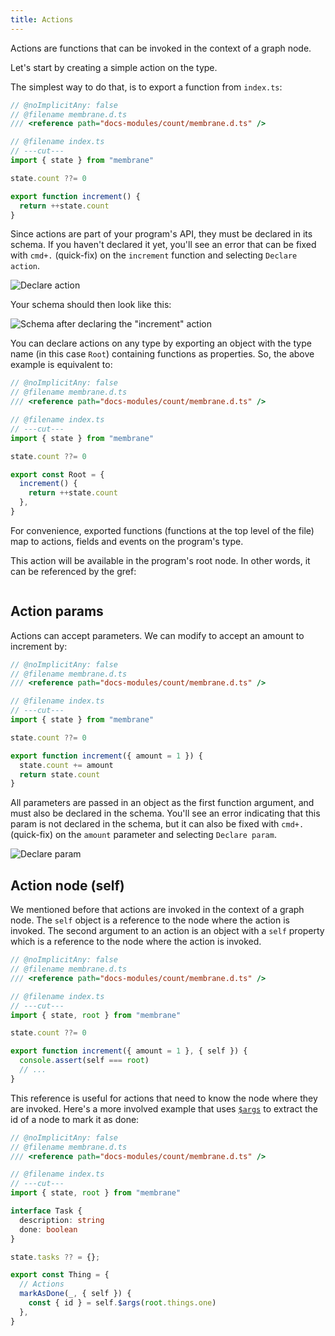```yaml
---
title: Actions
---
```



Actions are functions that can be invoked in the context of a graph node.

Let's start by creating a simple action on the <Type type="Root" /> type.

The simplest way to do that, is to export a function from `index.ts`:

```ts twoslash "export function increment()"
// @noImplicitAny: false
// @filename membrane.d.ts
/// <reference path="docs-modules/count/membrane.d.ts" />

// @filename index.ts
// ---cut---
import { state } from "membrane"

state.count ??= 0

export function increment() {
  return ++state.count
}
```

Since actions are part of your program's API, they must be declared in its schema. If you haven't declared
it yet, you'll see an error that can be fixed with `cmd+.` (quick-fix) on the `increment` function and selecting `Declare action`.

![Declare action](@assets/declare-action.png)

Your schema should then look like this:

![Schema after declaring the "increment" action](@assets/declare-action-schema.png)

You can declare actions on any type by exporting an object with the type name (in this case `Root`) containing functions as properties. So, the above example is equivalent to:

```ts twoslash "export const Root" "increment()"
// @noImplicitAny: false
// @filename membrane.d.ts
/// <reference path="docs-modules/count/membrane.d.ts" />

// @filename index.ts
// ---cut---
import { state } from "membrane"

state.count ??= 0

export const Root = {
  increment() {
    return ++state.count
  },
}
```

For convenience, exported functions (functions at the top level of the file) map to actions, fields and events on the
program's <Type type="Root" /> type.


This action will be available in the program's root node. In other words, it can be referenced by the gref:

<div style="display: flex; justify-content: center; gap: 4px;">
<Gref value="<program-name>:increment" action />
</div>

## Action params

Actions can accept parameters. We can modify <Action name="increment" /> to accept an amount to increment by:

```ts twoslash "export function increment(by: number)"
// @noImplicitAny: false
// @filename membrane.d.ts
/// <reference path="docs-modules/count/membrane.d.ts" />

// @filename index.ts
// ---cut---
import { state } from "membrane"

state.count ??= 0

export function increment({ amount = 1 }) {
  state.count += amount
  return state.count
}
```

All parameters are passed in an object as the first function argument, and must also be declared in the schema. You'll
see an error indicating that this param is not declared in the schema, but it can also be fixed with `cmd+.` (quick-fix)
on the `amount` parameter and selecting `Declare param`.

![Declare param](@assets/declare-param.png)

## Action node (self)

We mentioned before that actions are invoked in the context of a graph node. The `self` object is a reference to the node where the action is invoked.
The second argument to an action is an object with a `self` property which is a reference to the node where the action is invoked.

```ts twoslash "self === root"
// @noImplicitAny: false
// @filename membrane.d.ts
/// <reference path="docs-modules/count/membrane.d.ts" />

// @filename index.ts
// ---cut---
import { state, root } from "membrane"

state.count ??= 0

export function increment({ amount = 1 }, { self }) {
  console.assert(self === root)
  // ...
}
```

This reference is useful for actions that need to know the node where they are invoked. Here's a more involved example that uses [`$args`](/reference/typescript-api#args) to extract the id of a <Type type="Task" /> node to mark it as done:

```ts twoslash "export function increment(by: number)"
// @noImplicitAny: false
// @filename membrane.d.ts
/// <reference path="docs-modules/count/membrane.d.ts" />

// @filename index.ts
// ---cut---
import { state, root } from "membrane"

interface Task {
  description: string
  done: boolean
}

state.tasks ?? = {};

export const Thing = {
  // Actions
  markAsDone(_, { self }) {
    const { id } = self.$args(root.things.one)
  },
}

```
